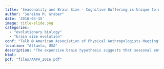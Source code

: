 ```yaml
---
title: 'Seasonality and Brain Size - Cognitive Buffering is Unique to Anthropoid Primates'
author: "Sereina M. Graber"
date: '2016-04-15'
image: title-slide.png
categories:
  - "evolutionary biology"
  - "brain size evolution"
conf: "Talk @ American Association of Physical Anthropologists Meeting"
location: "Atlanta, USA"
description: "The expensive brain hypothesis suggests that seasonal environments impose energetic limits on brain size evolution, while the cognitive buffering hypothesis suggests that larger-brained species are better able to adapt to seasonal challenges. In a study of 41 non-primate mammals, species with higher seasonality had smaller brain sizes, confirming the patterns seen in primates, but finding weak support for cognitive buffering. Overall, energetic constraints appear to play a key role in the evolution of brain size, with cognitive buffering appearing to be more pronounced in large-brained species, especially anthropoid primates."
html:
pdf: "files/AAPA_2016.pdf"
---
```


## 
